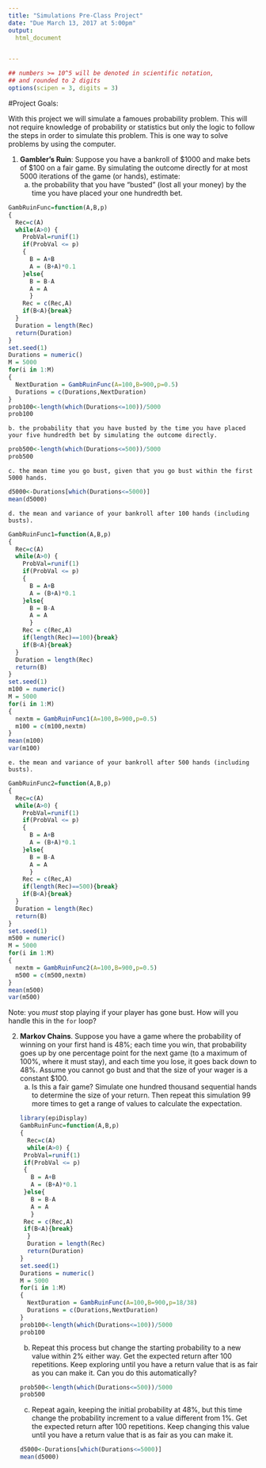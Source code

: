 ```yaml
---
title: "Simulations Pre-Class Project"
date: "Due March 13, 2017 at 5:00pm"
output:
  html_document


---
```


<style type="text/css">
.table {

    width: 80%;
    margin-left:10%; 
    margin-right:10%;
}
</style>
```r
## numbers >= 10^5 will be denoted in scientific notation,
## and rounded to 2 digits
options(scipen = 3, digits = 3)
```



#Project Goals:


With this project we will simulate a famoues probability problem. This will not require knowledge of probability or statistics but only the logic to follow the steps in order to simulate this problem. This is one way to solve problems by using the computer. 

 1. **Gambler's Ruin**: Suppose you have a bankroll of $1000 and make bets of $100 on a fair game. By simulating the outcome directly for at most 5000 iterations of the game (or hands), estimate:
    a. the probability that you have "busted" (lost all your money) by the time you have placed your one hundredth bet. 
    
```r
GambRuinFunc=function(A,B,p)
{
  Rec=c(A)
  while(A>0) {
    ProbVal=runif(1)
    if(ProbVal <= p)
    {
      B = A+B
      A = (B+A)*0.1
    }else{
      B = B-A
      A = A
      }
    Rec = c(Rec,A)
    if(B<A){break}
  }
  Duration = length(Rec)
  return(Duration)
}
set.seed(1)
Durations = numeric()
M = 5000
for(i in 1:M)
{
  NextDuration = GambRuinFunc(A=100,B=900,p=0.5)
  Durations = c(Durations,NextDuration)
}
prob100<-length(which(Durations<=100))/5000
prob100

```

    b. the probability that you have busted by the time you have placed your five hundredth bet by simulating the outcome directly. 
```r
prob500<-length(which(Durations<=500))/5000
prob500
```
    
    c. the mean time you go bust, given that you go bust within the first 5000 hands.
```r
d5000<-Durations[which(Durations<=5000)]
mean(d5000)
```
    
    d. the mean and variance of your bankroll after 100 hands (including busts).
```r
GambRuinFunc1=function(A,B,p)
{
  Rec=c(A)
  while(A>0) {
    ProbVal=runif(1)
    if(ProbVal <= p)
    {
      B = A+B
      A = (B+A)*0.1
    }else{
      B = B-A
      A = A
      }
    Rec = c(Rec,A)
    if(length(Rec)==100){break}
    if(B<A){break}
  }
  Duration = length(Rec)
  return(B)
}
set.seed(1)
m100 = numeric()
M = 5000
for(i in 1:M)
{
  nextm = GambRuinFunc1(A=100,B=900,p=0.5)
  m100 = c(m100,nextm)
}
mean(m100)
var(m100)

```
    
    e. the mean and variance of your bankroll after 500 hands (including busts).
```r
GambRuinFunc2=function(A,B,p)
{
  Rec=c(A)
  while(A>0) {
    ProbVal=runif(1)
    if(ProbVal <= p)
    {
      B = A+B
      A = (B+A)*0.1
    }else{
      B = B-A
      A = A
      }
    Rec = c(Rec,A)
    if(length(Rec)==500){break}
    if(B<A){break}
  }
  Duration = length(Rec)
  return(B)
}
set.seed(1)
m500 = numeric()
M = 5000
for(i in 1:M)
{
  nextm = GambRuinFunc2(A=100,B=900,p=0.5)
  m500 = c(m500,nextm)
}
mean(m500)
var(m500)

```
 
Note: you *must* stop playing if your player has gone bust. How will you handle this in the `for` loop?

2. **Markov Chains**. Suppose you have a game where the probability of winning on your first hand is 48%; each time you win, that probability goes up by one percentage point for the next game (to a maximum of 100%, where it must stay), and each time you lose, it goes back down to 48%. Assume you cannot go bust and that the size of your wager is a constant $100.
    a. Is this a fair game? Simulate one hundred thousand sequential hands to determine the size of your return. Then repeat this simulation 99 more times to get a range of values to calculate the expectation.
```r
library(epiDisplay)
GambRuinFunc=function(A,B,p)
{
  Rec=c(A)
  while(A>0) {
    ProbVal=runif(1)
    if(ProbVal <= p)
    {
      B = A+B
      A = (B+A)*0.1
    }else{
      B = B-A
      A = A
      }
    Rec = c(Rec,A)
    if(B<A){break}
  }
  Duration = length(Rec)
  return(Duration)
}
set.seed(1)
Durations = numeric()
M = 5000
for(i in 1:M)
{
  NextDuration = GambRuinFunc(A=100,B=900,p=18/38)
  Durations = c(Durations,NextDuration)
}
prob100<-length(which(Durations<=100))/5000
prob100
```
    
    b. Repeat this process but change the starting probability to a new value within 2% either way. Get the expected return after 100 repetitions. Keep exploring until you have a return value that is as fair as you can make it. Can you do this automatically?
```r
prob500<-length(which(Durations<=500))/5000
prob500
```
    
    c. Repeat again, keeping the initial probability at 48%, but this time change the probability increment to a value different from 1%. Get the expected return after 100 repetitions. Keep changing this value until you have a return value that is as fair as you can make it. 
```r
d5000<-Durations[which(Durations<=5000)]
mean(d5000)
```
